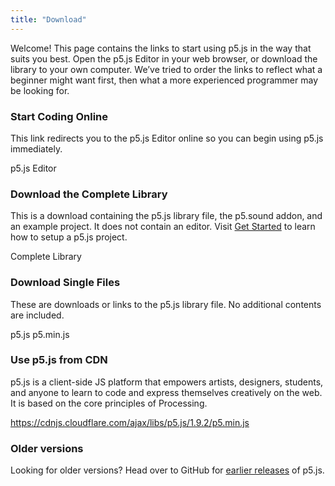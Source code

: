 ```yaml
---
title: "Download"
---
```


Welcome! This page contains the links to start using p5.js in the way that suits you best. Open the p5.js Editor in your web browser, or download the library to your own computer. We’ve tried to order the links to reflect what a beginner might want first, then what a more experienced programmer may be looking for.

### Start Coding Online
This link redirects you to the p5.js Editor online so you can begin using p5.js immediately.

<LinkButton variant='link' url='https://editor.p5js.org/'> p5.js Editor </LinkButton>

### Download the Complete Library
This is a download containing the p5.js library file, the p5.sound addon, and an example project. It does not contain an editor. Visit [Get Started](/tutorials/get-started) to learn how to setup a p5.js project.

<LinkButton variant='download' url='https://github.com/processing/p5.js/releases/download/v1.9.2/p5.zip'> Complete Library </LinkButton>

### Download Single Files
These are downloads or links to the p5.js library file. No additional contents are included.

<div class="flex gap-sm md:gap-lg justify-between lg:justify-normal">
  <LinkButton variant='download' url='https://github.com/processing/p5.js/releases/download/v1.9.2/p5.js'> p5.js </LinkButton>
  <LinkButton variant='download' url='https://github.com/processing/p5.js/releases/download/v1.9.2/p5.min.js'> p5.min.js </LinkButton>
</div>

### Use p5.js from CDN
p5.js is a client-side JS platform that empowers artists, designers, students, and anyone to learn to code and express themselves creatively on the web. It is based on the core principles of Processing.

<CodeContainerWithCopy>https://cdnjs.cloudflare.com/ajax/libs/p5.js/1.9.2/p5.min.js</CodeContainerWithCopy>

### Older versions
Looking for older versions?
Head over to GitHub for [earlier releases](https://github.com/processing/p5.js/releases) of p5.js.